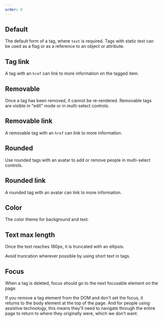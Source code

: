 ```yaml
---
order: 0
---
```




## Default

The default form of a tag, where `text` is required. Tags with static text can be used as a flag or
as a reference to an object or attribute.

<Example Component={TagDefault} packageName="@atlaskit/tag" />

## Tag link

A tag with an `href` can link to more information on the tagged item.

<Example Component={TagLink} packageName="@atlaskit/tag" />

## Removable

Once a tag has been removed, it cannot be re-rendered. Removable tags are visible in "edit" mode or
in multi-select controls.

<Example Component={TagRemovable} packageName="@atlaskit/tag" />

## Removable link

A removable tag with an `href` can link to more information.

<Example Component={TagRemovableLink} packageName="@atlaskit/tag" />

## Rounded

Use rounded tags with an avatar to add or remove people in multi-select controls.

<Example Component={TagRounded} packageName="@atlaskit/tag" />

## Rounded link

A rounded tag with an avatar can link to more information.

<Example Component={TagRoundedLink} packageName="@atlaskit/tag" />

## Color

The color theme for background and text.

<Example Component={TagColors} packageName="@atlaskit/tag" />

## Text max length

Once the text reaches 180px, it is truncated with an ellipsis.

Avoid truncation wherever possible by using short text in tags.

<Example Component={TagMaxLength} packageName="@atlaskit/tag" />

## Focus

When a tag is deleted, focus should go to the next focusable element on the page.

If you remove a tag element from the DOM and don't set the focus, it returns to the body element at
the top of the page. And for people using assistive technology, this means they'll need to navigate
through the entire page to return to where they originally were, which we don’t want.

